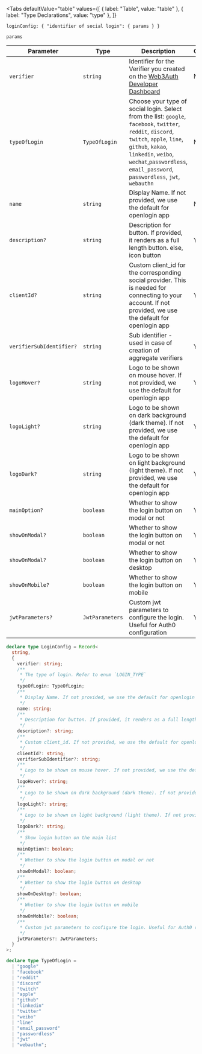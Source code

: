 
<Tabs
  defaultValue="table"
  values={[
    { label: "Table", value: "table" },
    { label: "Type Declarations", value: "type" },
  ]}
>

<TabItem value="table">

`loginConfig: { "identifier of social login": { params } }`

`params`

| Parameter                | Type            | Description                                                                                                                                                                                                                                                   | Optional |
| ------------------------ | --------------- | ------------------------------------------------------------------------------------------------------------------------------------------------------------------------------------------------------------------------------------------------------------- | -------- |
| `verifier`               | `string`        | Identifier for the Verifier you created on the [Web3Auth Developer Dashboard](https://dashboard.web3auth.io)                                                                                                                                                  | No       |
| `typeOfLogin`            | `TypeOfLogin`   | Choose your type of social login. Select from the list: `google`, `facebook`, `twitter`, `reddit`, `discord`, `twitch`, `apple`, `line`, `github`, `kakao`, `linkedin`, `weibo`, `wechat`,`passwordless`, `email_password`, `passwordless`, `jwt`, `webauthn` | No       |
| `name`                   | `string`        | Display Name. If not provided, we use the default for openlogin app                                                                                                                                                                                           | No       |
| `description?`           | `string`        | Description for button. If provided, it renders as a full length button. else, icon button                                                                                                                                                                    | Yes      |
| `clientId?`              | `string`        | Custom client_id for the corresponding social provider. This is needed for connecting to your account. If not provided, we use the default for openlogin app                                                                                                  | Yes      |
| `verifierSubIdentifier?` | `string`        | Sub identifier - used in case of creation of aggregate verifiers                                                                                                                                                                                              | Yes      |
| `logoHover?`             | `string`        | Logo to be shown on mouse hover. If not provided, we use the default for openlogin app                                                                                                                                                                        | Yes      |
| `logoLight?`             | `string`        | Logo to be shown on dark background (dark theme). If not provided, we use the default for openlogin app                                                                                                                                                       | Yes      |
| `logoDark?`              | `string`        | Logo to be shown on light background (light theme). If not provided, we use the default for openlogin app                                                                                                                                                     | Yes      |
| `mainOption?`            | `boolean`       | Whether to show the login button on modal or not                                                                                                                                                                                                              | Yes      |
| `showOnModal?`           | `boolean`       | Whether to show the login button on modal or not                                                                                                                                                                                                              | Yes      |
| `showOnModal?`           | `boolean`       | Whether to show the login button on desktop                                                                                                                                                                                                                   | Yes      |
| `showOnMobile?`          | `boolean`       | Whether to show the login button on mobile                                                                                                                                                                                                                    | Yes      |
| `jwtParameters?`         | `JwtParameters` | Custom jwt parameters to configure the login. Useful for Auth0 configuration                                                                                                                                                                                  | Yes      |

</TabItem>

<TabItem value="type">

```ts
declare type LoginConfig = Record<
  string,
  {
    verifier: string;
    /**
     * The type of login. Refer to enum `LOGIN_TYPE`
     */
    typeOfLogin: TypeOfLogin;
    /**
     * Display Name. If not provided, we use the default for openlogin app
     */
    name: string;
    /**
     * Description for button. If provided, it renders as a full length button. else, icon button
     */
    description?: string;
    /**
     * Custom client_id. If not provided, we use the default for openlogin app
     */
    clientId?: string;
    verifierSubIdentifier?: string;
    /**
     * Logo to be shown on mouse hover. If not provided, we use the default for openlogin app
     */
    logoHover?: string;
    /**
     * Logo to be shown on dark background (dark theme). If not provided, we use the default for openlogin app
     */
    logoLight?: string;
    /**
     * Logo to be shown on light background (light theme). If not provided, we use the default for openlogin app
     */
    logoDark?: string;
    /**
     * Show login button on the main list
     */
    mainOption?: boolean;
    /**
     * Whether to show the login button on modal or not
     */
    showOnModal?: boolean;
    /**
     * Whether to show the login button on desktop
     */
    showOnDesktop?: boolean;
    /**
     * Whether to show the login button on mobile
     */
    showOnMobile?: boolean;
    /**
     * Custom jwt parameters to configure the login. Useful for Auth0 configuration
     */
    jwtParameters?: JwtParameters;
  }
>;

declare type TypeOfLogin =
  | "google"
  | "facebook"
  | "reddit"
  | "discord"
  | "twitch"
  | "apple"
  | "github"
  | "linkedin"
  | "twitter"
  | "weibo"
  | "line"
  | "email_password"
  | "passwordless"
  | "jwt"
  | "webauthn";
```

</TabItem>

</Tabs>
